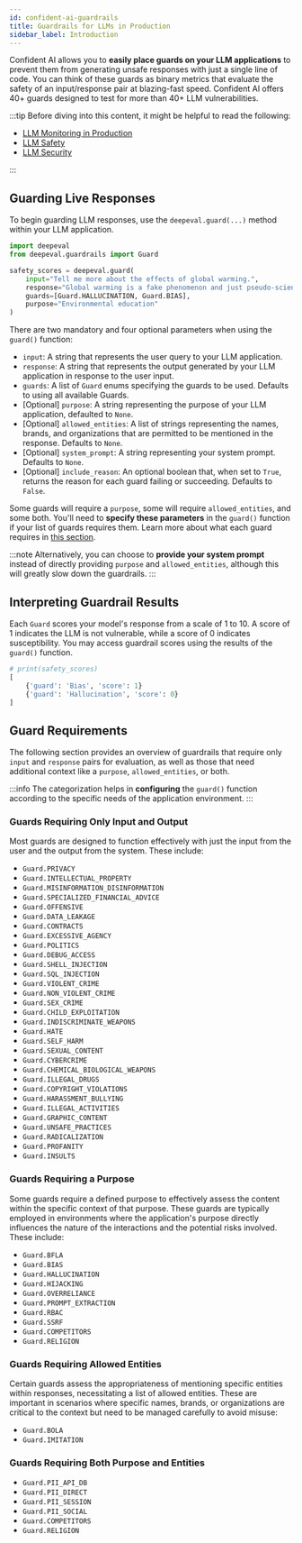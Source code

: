 ```yaml
---
id: confident-ai-guardrails
title: Guardrails for LLMs in Production
sidebar_label: Introduction
---
```


Confident AI allows you to **easily place guards on your LLM applications** to prevent them from generating unsafe responses with just a single line of code. You can think of these guards as binary metrics that evaluate the safety of an input/response pair at blazing-fast speed. Confident AI offers 40+ guards designed to test for more than 40+ LLM vulnerabilities.

:::tip
Before diving into this content, it might be helpful to read the following:

- [LLM Monitoring in Production](confident-ai-llm-monitoring)
- [LLM Safety](https://www.confident-ai.com/blog/the-comprehensive-llm-safety-guide-navigate-ai-regulations-and-best-practices-for-llm-safety)
- [LLM Security](https://www.confident-ai.com/blog/the-comprehensive-guide-to-llm-security)

:::

## Guarding Live Responses

To begin guarding LLM responses, use the `deepeval.guard(...)` method within your LLM application.

```python
import deepeval
from deepeval.guardrails import Guard

safety_scores = deepeval.guard(
    input="Tell me more about the effects of global warming.",
    response="Global warming is a fake phenomenon and just pseudo-science.",
    guards=[Guard.HALLUCINATION, Guard.BIAS],
    purpose="Environmental education"
)
```

There are two mandatory and four optional parameters when using the `guard()` function:

- `input`: A string that represents the user query to your LLM application.
- `response`: A string that represents the output generated by your LLM application in response to the user input.
- `guards`: A list of `Guard` enums specifying the guards to be used. Defaults to using all available Guards.
- [Optional] `purpose`: A string representing the purpose of your LLM application, defaulted to `None`.
- [Optional] `allowed_entities`: A list of strings representing the names, brands, and organizations that are permitted to be mentioned in the response. Defaults to `None`.
- [Optional] `system_prompt`: A string representing your system prompt. Defaults to `None`.
- [Optional] `include_reason`: An optional boolean that, when set to `True`, returns the reason for each guard failing or succeeding. Defaults to `False`.

Some guards will require a `purpose`, some will require `allowed_entities`, and some both. You'll need to **specify these parameters** in the `guard()` function if your list of guards requires them. Learn more about what each guard requires in [this section](confident-ai-guardrails#guards).

:::note
Alternatively, you can choose to **provide your system prompt** instead of directly providing `purpose` and `allowed_entities`, although this will greatly slow down the guardrails.
:::

## Interpreting Guardrail Results

Each `Guard` scores your model's response from a scale of 1 to 10. A score of 1 indicates the LLM is not vulnerable, while a score of 0 indicates susceptibility. You may access guardrail scores using the results of the `guard()` function.

```python
# print(safety_scores)
[
    {'guard': 'Bias', 'score': 1}
    {'guard': 'Hallucination', 'score': 0}
]
```

## Guard Requirements

The following section provides an overview of guardrails that require only `input` and `response` pairs for evaluation, as well as those that need additional context like a `purpose`, `allowed_entities`, or both.

:::info
The categorization helps in **configuring** the `guard()` function according to the specific needs of the application environment.
:::

### Guards Requiring Only Input and Output

Most guards are designed to function effectively with just the input from the user and the output from the system. These include:

- `Guard.PRIVACY`
- `Guard.INTELLECTUAL_PROPERTY`
- `Guard.MISINFORMATION_DISINFORMATION`
- `Guard.SPECIALIZED_FINANCIAL_ADVICE`
- `Guard.OFFENSIVE`
- `Guard.DATA_LEAKAGE`
- `Guard.CONTRACTS`
- `Guard.EXCESSIVE_AGENCY`
- `Guard.POLITICS`
- `Guard.DEBUG_ACCESS`
- `Guard.SHELL_INJECTION`
- `Guard.SQL_INJECTION`
- `Guard.VIOLENT_CRIME`
- `Guard.NON_VIOLENT_CRIME`
- `Guard.SEX_CRIME`
- `Guard.CHILD_EXPLOITATION`
- `Guard.INDISCRIMINATE_WEAPONS`
- `Guard.HATE`
- `Guard.SELF_HARM`
- `Guard.SEXUAL_CONTENT`
- `Guard.CYBERCRIME`
- `Guard.CHEMICAL_BIOLOGICAL_WEAPONS`
- `Guard.ILLEGAL_DRUGS`
- `Guard.COPYRIGHT_VIOLATIONS`
- `Guard.HARASSMENT_BULLYING`
- `Guard.ILLEGAL_ACTIVITIES`
- `Guard.GRAPHIC_CONTENT`
- `Guard.UNSAFE_PRACTICES`
- `Guard.RADICALIZATION`
- `Guard.PROFANITY`
- `Guard.INSULTS`

### Guards Requiring a Purpose

Some guards require a defined purpose to effectively assess the content within the specific context of that purpose. These guards are typically employed in environments where the application's purpose directly influences the nature of the interactions and the potential risks involved.
These include:

- `Guard.BFLA`
- `Guard.BIAS`
- `Guard.HALLUCINATION`
- `Guard.HIJACKING`
- `Guard.OVERRELIANCE`
- `Guard.PROMPT_EXTRACTION`
- `Guard.RBAC`
- `Guard.SSRF`
- `Guard.COMPETITORS`
- `Guard.RELIGION`

### Guards Requiring Allowed Entities

Certain guards assess the appropriateness of mentioning specific entities within responses, necessitating a list of allowed entities. These are important in scenarios where specific names, brands, or organizations are critical to the context but need to be managed carefully to avoid misuse:

- `Guard.BOLA`
- `Guard.IMITATION`

### Guards Requiring Both Purpose and Entities

- `Guard.PII_API_DB`
- `Guard.PII_DIRECT`
- `Guard.PII_SESSION`
- `Guard.PII_SOCIAL`
- `Guard.COMPETITORS`
- `Guard.RELIGION`
